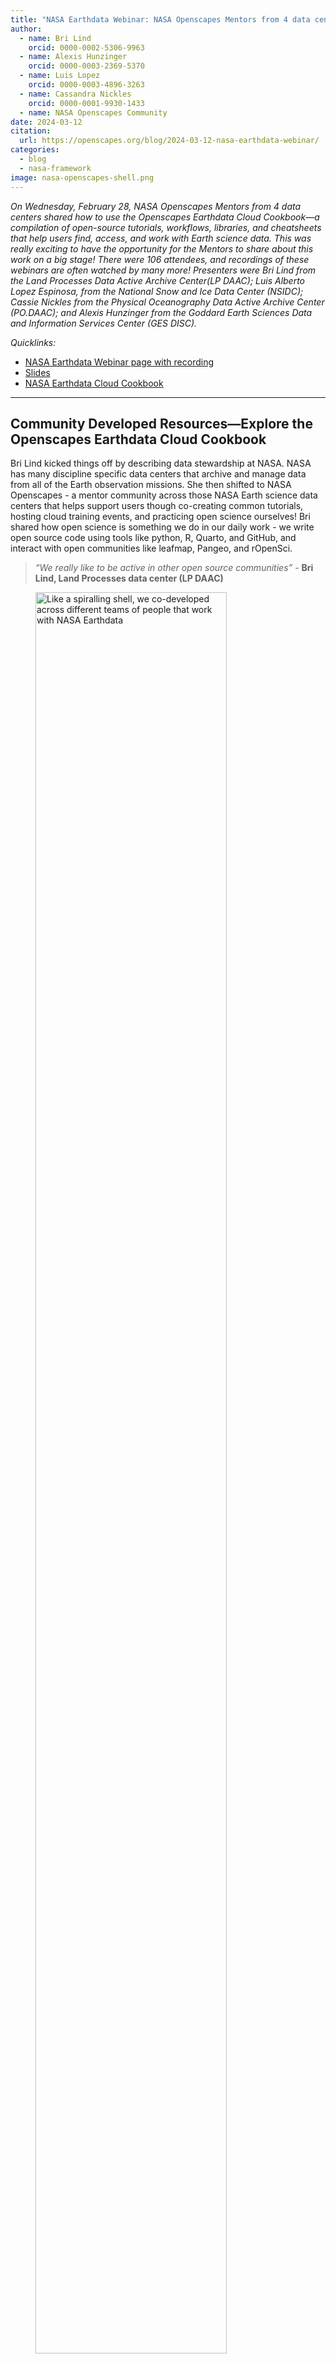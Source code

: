 ```yaml
---
title: "NASA Earthdata Webinar: NASA Openscapes Mentors from 4 data centers present the Earthdata Cloud Cookbook"
author: 
  - name: Bri Lind
    orcid: 0000-0002-5306-9963
  - name: Alexis Hunzinger
    orcid: 0000-0003-2369-5370
  - name: Luis Lopez
    orcid: 0000-0003-4896-3263
  - name: Cassandra Nickles  
    orcid: 0000-0001-9930-1433
  - name: NASA Openscapes Community
date: 2024-03-12 
citation:                                                                           
  url: https://openscapes.org/blog/2024-03-12-nasa-earthdata-webinar/ 
categories: 
  - blog    
  - nasa-framework 
image: nasa-openscapes-shell.png
---
```


*On Wednesday, February 28, NASA Openscapes Mentors from 4 data centers shared how to use the Openscapes Earthdata Cloud Cookbook—a compilation of open-source tutorials, workflows, libraries, and cheatsheets that help users find, access, and work with Earth science data. This was really exciting to have the opportunity for the Mentors to share about this work on a big stage! There were 106 attendees, and recordings of these webinars are often watched by many more! Presenters were Bri Lind from the Land Processes Data Active Archive Center(LP DAAC); Luis Alberto Lopez Espinosa, from the National Snow and Ice Data Center (NSIDC); Cassie Nickles from the Physical Oceanography Data Active Archive Center (PO.DAAC); and Alexis Hunzinger from the Goddard Earth Sciences Data and Information Services Center (GES DISC).*

*Quicklinks:*

-   [NASA Earthdata Webinar page with recording](https://www.earthdata.nasa.gov/learn/webinars-and-tutorials/openscapes-2024-02-28)
-   [Slides](https://docs.google.com/presentation/d/1VbWZREJAPTVUPeVK0s8JC-yw-x3n2044qKZC1I6E34I/edit?usp=sharing)
-   [NASA Earthdata Cloud Cookbook](https://nasa-openscapes.github.io/earthdata-cloud-cookbook/) <!---link to NASA Earthdata blog post when live --->

------------------------------------------------------------------------

## Community Developed Resources—Explore the Openscapes Earthdata Cloud Cookbook

Bri Lind kicked things off by describing data stewardship at NASA. NASA has many discipline specific data centers that archive and manage data from all of the Earth observation missions. She then shifted to NASA Openscapes - a mentor community across those NASA Earth science data centers that helps support users though co-creating common tutorials, hosting cloud training events, and practicing open science ourselves! Bri shared how open science is something we do in our daily work - we write open source code using tools like python, R, Quarto, and GitHub, and interact with open communities like leafmap, Pangeo, and rOpenSci.

::: blockquote-blue
> *"We really like to be active in other open source communities"* - **Bri Lind, Land Processes data center (LP DAAC)**
:::

![Like a spiralling shell, we co-developed across different teams of people that work with NASA Earthdata](nasa-openscapes-shell.png){fig-alt="figure with spiralling shell shape where each section has logos representing a segment of people who work with NASA Earthdata. Sections are labeled NASA Openscapes Mentor Community Values, NASA Archive Center Staff, Open Science Community. Text in box to right says 'Consistent feedback and iteration has shaped development of migration tools and support mechanisms'" width="85%" }

Bri showed an illustration we refer to as the "shell" that shows how like a spiraling shell we co-developed across different teams of people that work with NASA Earthdata. The way this plays out for us: We as a small mentor community (in gray at the top) are able bring our deep expertise about NASA Earthdata from our data centers together to co-develop and learn across the data centers. Then we share back and incorporate with our colleagues at each of our data centers (blue). This means more people and time focussing real-life users (yellow). And we incorporate what we learn back into the open science community (orange). She emphasized that our resources are built with consistent feedback and iteration has shaped development of migration tools and support mechanisms (purple)

Bri also shared that in addition to everything we've accomplished together, we've all learned new skills and developed new friendships. This trust and ability to work together helps all of the data centers: we can help broad users and also address the common needs across all users.

## When to Cloud?

Alexis Hunzinger started the "When to Cloud" portion by reminding us that "Cloud" can mean multiple things at once - we also work with data from clouds in the sky!

What is the Cloud? An analogy is helpful: we can compare to how we shifted from renting physical movie DVDs from a store to how we now stream them online. When we think about scientific analysis in the Cloud, we can also think about streaming data. Like streaming a movie, we have to create an account with a provider, choose files from the provider’s archive, and then using your own device (computer), view and analyze with the provider’s resources (remote computers).

::: blockquote-blue
> *"What is the Cloud? Any internet-accessible system providing on-demand computing and distributed mass storage"* - **Alexis Hunzinger, Goddard Earth Sciences Data and Information Services Center (GES DISC)**
:::

![Slide from Alexis showing "What is the Cloud" for NASA Earthdata Cloud](what-is-the-cloud-nasa.png){fig-alt="slide screenshot titled 'What is the Cloud?' has central image of computer devices pointing up to a cloud. Left side shows imaage of North and South America with locations of AWS Global Cloud Infrastructure. Right side says 'Data Services: Some NASA Earthdata services are *hosted* on AWS, but are accessible with an internet connection' and 'Computing: “Rent” compute resources through AWS and use only what you need, when you need it (on-demand)'" width="85%" }

Now that we have a shared understanding of what is the Cloud, we can ask ourselves these questions to consider when to Cloud:

-   What is the data volume?
-   How long will it take to download?
-   Can you store all that data (cost and space)?
-   Do you have the computing power for processing?
-   Does your team need a common computing environment?
-   Do you need to share data at each step or just an end product?

The Cookbook chapter [When To ‘Cloud’](https://nasa-openscapes.github.io/earthdata-cloud-cookbook/when-to-cloud.html) section shares more!

## Openscapes Cloud Infrastructure

Luis Lopez said that once we have decided we will work in the Cloud, there are infrastructure considerations.

::: blockquote-blue
> *"We are working to bridge the technological gap as well as the knowledge gap to make it easer for everyone to get started in the Cloud"* - **Luis Lopez, National Snow and Ice Data Center (NSIDC)**
:::

Luis shared that working in the Cloud in a curated environment supports new learners by lowering technical barriers. In our NASA Openscapes JupyterHub managed by 2i2c, we're able to support Python, RStudio, MATLAB users, and users can also bring their own base image. AND, the ecosystem of packages like matplotlib and ggplot2 are available from any of those images! This is important since many researchers use a combination of tools.

![A slide from Luis: infrastructure like Jupyter, RStudio, and MATLAB that the user selects will work with the whole ecosytem of R and Python tools](cloud-infra-base-images.png){fig-alt="slide title 'Openscapes Cloud Infrastructure. Runtime is language agnostic'. Text to right 'Ecosystem Mix & match', Image of device with ecosystem logos. Left side image of 2i2c Cloud server options showing logos for Jupyter, RStudio, MATLAB, and docker" width="85%"}

## Earthdata Cloud Cookbook Walk-through

Cassie screenshared a live walk-through of the [NASA Earthdata Cloud Cookbook](https://nasa-openscapes.github.io/earthdata-cloud-cookbook). She pointed out the When to Cloud chapter, as well as a glossary and cheatsheets, Cloud environment setup (under active development), a 'How do I ...' chapter to do things like find and subset data, or use APIs, a Tutorials chapter with notebooks, and a chapter of workshops and hackathon materials developed by the Mentors.

::: blockquote-blue
> *"We would love for anyone to be able to contribute to this. If you're thinking, 'I have a workflow that I would love share', please send it our way"!* - **Cassie Nickles, Physical Oceanography Data Active Archive Center (PO.DAAC)**
:::

Cassie welcomed people to contribute - the Cookbook is built on Quarto and GitHub - and showed [how to cite](https://nasa-openscapes.github.io/earthdata-cloud-cookbook/#citation) the Cookbook.

![Slide from Cassie showing the NASA Earthdata Cloud Cookbook](cookbook-screenshot.png){fig-alt="screenshot of Cookbook home page with QR code to access it. Title 'Let's explore together'" width="85%"}

In closing, on behalf of the NASA Openscapes Mentors, Cassie shared her joy of working with this open community of people who are united around shared interests and needs.

![](open-community.png){fig-alt="We are an open community! cartoon of smiling animals on a landscape with green grass and a path, fox with a welcome sign. Text says People openly creating, sharing, teaching, collaborating united around shared interests (coding language, topic, discipline, etc.) with a culture of shared & continued learning; prioritizing belonging that can connect online and/or in-person." width="85%"}
